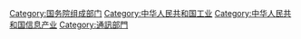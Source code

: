 {{Catmore}}

[[Category:国务院组成部门|Category:国务院组成部门]]
[[Category:中华人民共和国工业|Category:中华人民共和国工业]]
[[Category:中华人民共和国信息产业|Category:中华人民共和国信息产业]]
[[Category:通訊部門|Category:通訊部門]]